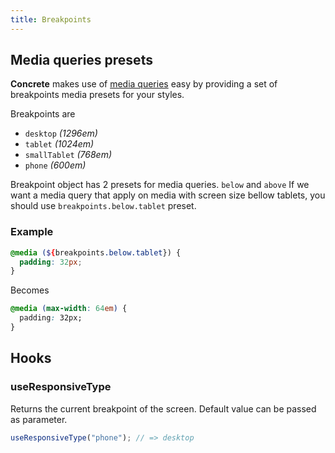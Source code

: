 ```yaml
---
title: Breakpoints
---
```


## Media queries presets

**Concrete** makes use of [media queries](https://developer.mozilla.org/fr/docs/Web/CSS/Media_Queries/Using_media_queries)
easy by providing a set of breakpoints media presets for your styles.

Breakpoints are

- `desktop` _(1296em)_
- `tablet` _(1024em)_
- `smallTablet` _(768em)_
- `phone` _(600em)_

Breakpoint object has 2 presets for media queries. `below` and `above`
If we want a media query that apply on media with screen size bellow tablets,
you should use `breakpoints.below.tablet` preset.

### Example

```scss
@media (${breakpoints.below.tablet}) {
  padding: 32px;
}
```

Becomes

```css
@media (max-width: 64em) {
  padding: 32px;
}
```

## Hooks

### useResponsiveType

Returns the current breakpoint of the screen. Default value can be passed as parameter.

```jsx
useResponsiveType("phone"); // => desktop
```
